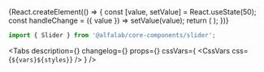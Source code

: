 

<Meta title='Components/Forms/Selects/Slider' component={Slider} />

<!-- Canvas -->

<Story name='Slider'>
    {React.createElement(() => {
        const [value, setValue] = React.useState(50);
        const handleChange = ({ value }) => setValue(value);
        return (
            <Slider
                value={value}
                onChange={handleChange}
                min={number('min', 0)}
                max={number('max', 100)}
                step={number('step', 1)}
                size={select('size', ['s', 'm'], 's')}
            />
        );
    })}
</Story>

<!-- Docs -->

<ComponentHeader
    name='Slider'
    version={version}
    package='@alfalab/core-components/slider'
    design='https://www.figma.com/file/cdNnkh2QdxuvYLrBm4cubM/Web-%3A%3A-Core-Default-Components?node-id=10005%3A50241'
/>

```jsx
import { Slider } from '@alfalab/core-components/slider';
```

<Tabs
    description={<Description />}
    changelog={<Changelog />}
    props={<ArgsTable of={SliderTS} />}
    cssVars={
        <CssVars
            css={`
                ${vars}${styles}
            `}
        />
    }
/>
